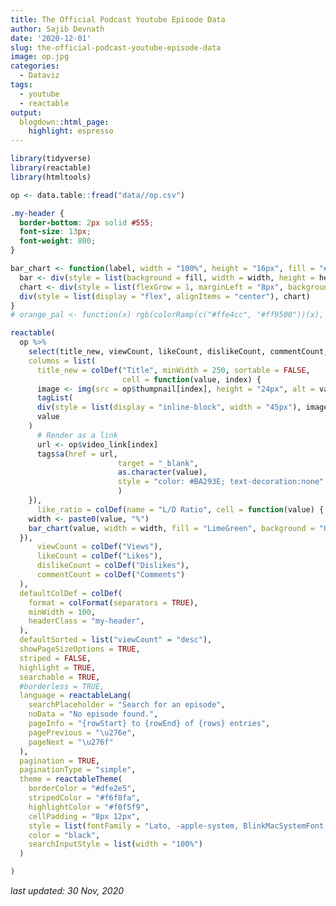 ```yaml
---
title: The Official Podcast Youtube Episode Data
author: Sajib Devnath
date: '2020-12-01'
slug: the-official-podcast-youtube-episode-data
image: op.jpg
categories:
  - Dataviz
tags:
  - youtube
  - reactable
output:
  blogdown::html_page:
    highlight: espresso
---
```




```r
library(tidyverse)
library(reactable)
library(htmltools)

op <- data.table::fread("data//op.csv")
```

```css
.my-header {
  border-bottom: 2px solid #555;
  font-size: 13px;
  font-weight: 800;
}
```


```r

bar_chart <- function(label, width = "100%", height = "16px", fill = "#00bfc4", background = NULL) {
  bar <- div(style = list(background = fill, width = width, height = height))
  chart <- div(style = list(flexGrow = 1, marginLeft = "8px", background = background), bar)
  div(style = list(display = "flex", alignItems = "center"), chart)
}
# orange_pal <- function(x) rgb(colorRamp(c("#ffe4cc", "#ff9500"))(x), maxColorValue = 255)

reactable(
  op %>% 
    select(title_new, viewCount, likeCount, dislikeCount, commentCount, like_ratio),
    columns = list(
      title_new = colDef("Title", minWidth = 250, sortable = FALSE,
                         cell = function(value, index) {
      image <- img(src = op$thumpnail[index], height = "24px", alt = value)
      tagList(
      div(style = list(display = "inline-block", width = "45px"), image),
      value
    )
      # Render as a link
      url <- op$video_link[index]
      tags$a(href = url,
                        target = "_blank",
                        as.character(value),
                        style = "color: #BA293E; text-decoration:none"
                        )
    }),
      like_ratio = colDef(name = "L/D Ratio", cell = function(value) {
    width <- paste0(value, "%")
    bar_chart(value, width = width, fill = "LimeGreen", background = "OrangeRed")
  }),
      viewCount = colDef("Views"),
      likeCount = colDef("Likes"),
      dislikeCount = colDef("Dislikes"),
      commentCount = colDef("Comments")
  ),
  defaultColDef = colDef(
    format = colFormat(separators = TRUE),
    minWidth = 100,
    headerClass = "my-header",
  ),
  defaultSorted = list("viewCount" = "desc"),
  showPageSizeOptions = TRUE,
  striped = FALSE,
  highlight = TRUE,
  searchable = TRUE,
  #borderless = TRUE,
  language = reactableLang(
    searchPlaceholder = "Search for an episode",
    noData = "No episode found.",
    pageInfo = "{rowStart} to {rowEnd} of {rows} entries",
    pagePrevious = "\u276e",
    pageNext = "\u276f"
  ),
  pagination = TRUE,
  paginationType = "simple",
  theme = reactableTheme(
    borderColor = "#dfe2e5",
    stripedColor = "#f6f8fa",
    highlightColor = "#f0f5f9",
    cellPadding = "8px 12px",
    style = list(fontFamily = "Lato, -apple-system, BlinkMacSystemFont, Segoe UI, Helvetica, Arial, sans-serif"),
    color = "black",
    searchInputStyle = list(width = "100%")
  )

)
```

*last updated: 30 Nov, 2020*
